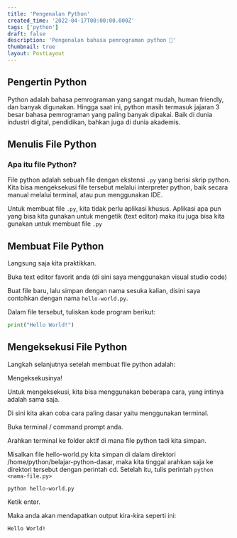 ```yaml
---
title: 'Pengenalan Python'
created_time: '2022-04-17T00:00:00.000Z'
tags: ['python']
draft: false
description: 'Pengenalan bahasa pemrograman python 🐍'
thumbnail: true
layout: PostLayout
---
```


## Pengertin Python

Python adalah bahasa pemrograman yang sangat mudah, human friendly, dan banyak digunakan. Hingga saat ini, python masih termasuk jajaran 3 besar bahasa pemrograman yang paling banyak dipakai. Baik di dunia industri digital, pendidikan, bahkan juga di dunia akademis.

## Menulis File Python

### Apa itu file Python?

File python adalah sebuah file dengan ekstensi `.py` yang berisi skrip python. Kita bisa mengeksekusi file tersebut melalui interpreter python, baik secara manual melalui terminal, atau pun menggunakan IDE.

Untuk membuat file `.py`, kita tidak perlu aplikasi khusus. Aplikasi apa pun yang bisa kita gunakan untuk mengetik (text editor) maka itu juga bisa kita gunakan untuk membuat file `.py`

## Membuat File Python

Langsung saja kita praktikkan.

Buka text editor favorit anda (di sini saya menggunakan visual studio code)

Buat file baru, lalu simpan dengan nama sesuka kalian, disini saya contohkan dengan nama `hello-world.py`.

Dalam file tersebut, tuliskan kode program berikut:

```python:hello-world.py
print("Hello World!")
```

## Mengeksekusi File Python

Langkah selanjutnya setelah membuat file python adalah:

Mengeksekusinya!

Untuk mengeksekusi, kita bisa menggunakan beberapa cara, yang intinya adalah sama saja.

Di sini kita akan coba cara paling dasar yaitu menggunakan terminal.

Buka terminal / command prompt anda.

Arahkan terminal ke folder aktif di mana file python tadi kita simpan.

Misalkan file hello-world.py kita simpan di dalam direktori /home/python/belajar-python-dasar, maka kita tinggal arahkan saja ke direktori tersebut dengan perintah cd.
Setelah itu, tulis perintah `python <nama-file.py>`

```console
python hello-world.py
```

Ketik enter.

Maka anda akan mendapatkan output kira-kira seperti ini:

```console
Hello World!
```
